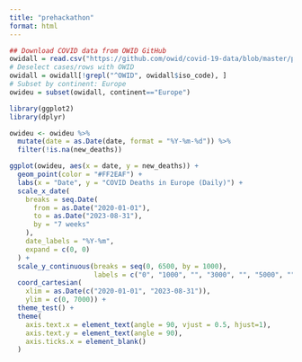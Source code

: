 ---
title: "prehackathon"
format: html
---

```{r}
## Download COVID data from OWID GitHub
owidall = read.csv("https://github.com/owid/covid-19-data/blob/master/public/data/owid-covid-data.csv?raw=true")
# Deselect cases/rows with OWID
owidall = owidall[!grepl("^OWID", owidall$iso_code), ]
# Subset by continent: Europe
owideu = subset(owidall, continent=="Europe")

library(ggplot2)
library(dplyr)

owideu <- owideu %>%
  mutate(date = as.Date(date, format = "%Y-%m-%d")) %>%
  filter(!is.na(new_deaths))

ggplot(owideu, aes(x = date, y = new_deaths)) +
  geom_point(color = "#FF2EAF") +
  labs(x = "Date", y = "COVID Deaths in Europe (Daily)") +
  scale_x_date(
    breaks = seq.Date(
      from = as.Date("2020-01-01"), 
      to = as.Date("2023-08-31"), 
      by = "7 weeks"
    ), 
    date_labels = "%Y-%m", 
    expand = c(0, 0)
  ) +
  scale_y_continuous(breaks = seq(0, 6500, by = 1000),
                     labels = c("0", "1000", "", "3000", "", "5000", "")) +
  coord_cartesian(
    xlim = as.Date(c("2020-01-01", "2023-08-31")),
    ylim = c(0, 7000)) +
  theme_test() +
  theme(
    axis.text.x = element_text(angle = 90, vjust = 0.5, hjust=1),
    axis.text.y = element_text(angle = 90),
    axis.ticks.x = element_blank()
  )
```

